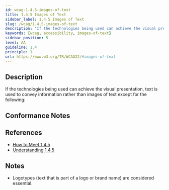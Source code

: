 ```yaml
---
id: wcag-1.4.5-images-of-text
title: 1.4.5 Images of Text
sidebar_label: 1.4.5 Images of Text
slug: /wcag/1.4.5-images-of-text
description: "If the technologies being used can achieve the visual presentation, text is used to convey information rather than images of text except for the following:"
keywords: [wcag, accessibility, images-of-text]
sidebar_position: 5
level: AA
guideline: 1.4
principle: 1
url: https://www.w3.org/TR/WCAG22/#images-of-text
---
```


## Description

If the technologies being used can achieve the visual presentation, text is used to convey information rather than images of text except for the following:

## Conformance Notes

<Project name="ads">
  <Support></Support>
</Project>

<Project name="scix">
  <Support></Support>
</Project>

## References

- [How to Meet 1.4.5](https://www.w3.org/WAI/WCAG22/quickref/#images-of-text)
- [Understanding 1.4.5](https://www.w3.org/WAI/WCAG22/Understanding/images-of-text.html)

## Notes

- Logotypes (text that is part of a logo or brand name) are considered essential.
